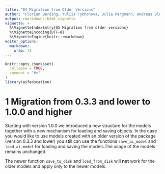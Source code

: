 ```yaml
---
title: "04 Migration from Older Versions"
author: "Florian Berding, Yuliia Tykhonova, Julia Pargmann, Andreas Slopinski, Elisabeth Riebenbauer, Karin Rebmann"
output: rmarkdown::html_vignette
vignette: >
  %\VignetteIndexEntry{05 Migration from older versions}
  %\VignetteEncoding{UTF-8}
  %\VignetteEngine{knitr::rmarkdown}
editor_options: 
  markdown: 
    wrap: 72
---
```


```r
knitr::opts_chunk$set(
  collapse = TRUE,
  comment = "#>"
)
library(aifeducation)
```

# 1 Migration from 0.3.3 and lower to 1.0.0 and higher

Starting with version 1.0.0 we introduced a new structure for the models
together with a new mechanism for loading and saving objects. In the case you
would like to use models created with an older version of the package 
(version 0.3.3 and lower) you still can use the functions `save_ai_model` and `load_ai_model`
for loading and saving the models.The usage of the models remains unchanged.

The newer function `save_to_disk` and `load_from_disk` will
**not** work for the older models and apply only to the newer models.






